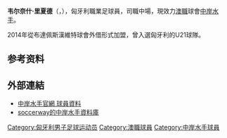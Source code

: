 {{Unreferenced|time=2021-09-05T20:17:43+00:00}}
{{eastern name order|[[匈牙利语|匈牙利语]]}}

{{Infobox football biography
| name        = Vernes Richárd
| fullname    = Vernes Richárd
| height      = {{height|m=1.80}}
| birth_date  = {{birth date and age|df=yes|1992|02|24}}
| birth_place = [[Budapest|Budapest]], [[Hungary|Hungary]]
| currentclub = [[中岸水手|中岸水手]]<br />(on loan from [[Budapest_Honvéd足球會|Budapest Honvéd]])
| clubnumber  = 17
| position    = [[中場|中場]]
| youthyears1 = 2004–2007 | youthclubs1 = [[Ferencvárosi_TC|Ferencváros]]
| youthyears2 = 2007–2010 | youthclubs2 = [[Budapest_Honvéd足球會|Budapest Honvéd]]
| years1 = 2010–     | clubs1 = [[Budapest_Honvéd足球會|Budapest Honvéd]] | caps1 = 46 | goals1 = 9  
| years2 = 2014–     | clubs2 = → [[中岸水手|中岸水手]] (loan) | caps2 = 8 | goals2 = 1
| pcupdate = {{date|2014-11-18}}
| nationalyears1 = 2012  | nationalteam1 = [[Hungary_national_under-19_football_team|Hungary U-20]] | nationalcaps1 = 2 | nationalgoals1 = 1
| nationalyears2 = 2012– | nationalteam2 = [[Hungary_national_under-21_football_team|Hungary U-21]] | nationalcaps2 = 6 | nationalgoals2 = 1
| ntupdate = {{date|2014-03-05}}
}}

'''韦尔奈什·里夏德'''（{{lang-hu|Vernes Richárd}}，{{bd|1992年|2月24日}}），匈牙利職業足球員，司職中場，現效力[[澳職|澳職]]球會[[中岸水手|中岸水手]]。

2014年從布達佩斯漢維特球會外借形式加盟，曾入選匈牙利的U21球隊。

== 参考资料 ==
{{reflist}}

== 外部連結 ==
* [http://www.ccmariners.com.au/team/a_league 中岸水手官網 球員資料] {{Wayback|url=http://www.ccmariners.com.au/team/a_league |date=20150325111232 }}
* [http://uk.soccerway.com/teams/australia/central-coast-mariners-fc/4317/ soccerway的中岸水手資料庫] {{Wayback|url=http://uk.soccerway.com/teams/australia/central-coast-mariners-fc/4317/ |date=20150313191456 }}

{{Authority control}}
{{DEFAULTSORT: Vernes, Richárd}}
[[Category:匈牙利男子足球运动员|Category:匈牙利男子足球运动员]]
[[Category:澳職球員|Category:澳職球員]]
[[Category:中岸水手球員|Category:中岸水手球員]]


{{fbr-stub}}